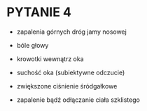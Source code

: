 # PYTANIE 4

\textcolor{red}{LISTA WAŻNYCH EFEKTÓW UBOCZNYCH:} 

- zapalenia górnych dróg jamy nosowej

- bóle głowy

- krowotki wewnątrz oka

- suchość oka (subiektywne odczucie)

- zwiększone ciśnienie śródgałkowe 

- zapalenie bądź odłączanie ciała szklistego


